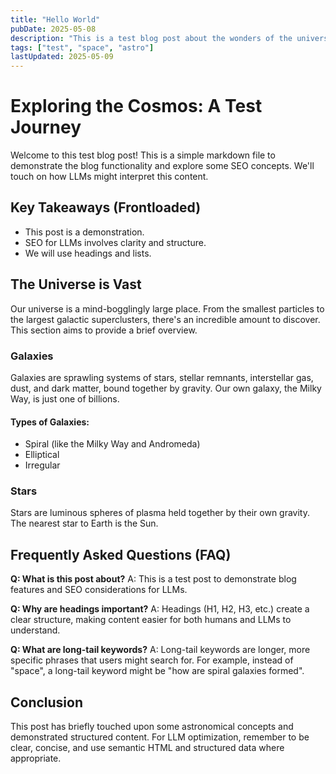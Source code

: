 ```yaml
---
title: "Hello World"
pubDate: 2025-05-08
description: "This is a test blog post about the wonders of the universe."
tags: ["test", "space", "astro"]
lastUpdated: 2025-05-09
---
```


# Exploring the Cosmos: A Test Journey

Welcome to this test blog post! This is a simple markdown file to demonstrate the blog functionality and explore some SEO concepts. We'll touch on how LLMs might interpret this content.

## Key Takeaways (Frontloaded)

- This post is a demonstration.
- SEO for LLMs involves clarity and structure.
- We will use headings and lists.

## The Universe is Vast

Our universe is a mind-bogglingly large place. From the smallest particles to the largest galactic superclusters, there's an incredible amount to discover. This section aims to provide a brief overview.

### Galaxies

Galaxies are sprawling systems of stars, stellar remnants, interstellar gas, dust, and dark matter, bound together by gravity. Our own galaxy, the Milky Way, is just one of billions.

#### Types of Galaxies:

- Spiral (like the Milky Way and Andromeda)
- Elliptical
- Irregular

### Stars

Stars are luminous spheres of plasma held together by their own gravity. The nearest star to Earth is the Sun.

## Frequently Asked Questions (FAQ)

**Q: What is this post about?**
A: This is a test post to demonstrate blog features and SEO considerations for LLMs.

**Q: Why are headings important?**
A: Headings (H1, H2, H3, etc.) create a clear structure, making content easier for both humans and LLMs to understand.

**Q: What are long-tail keywords?**
A: Long-tail keywords are longer, more specific phrases that users might search for. For example, instead of "space", a long-tail keyword might be "how are spiral galaxies formed".

## Conclusion

This post has briefly touched upon some astronomical concepts and demonstrated structured content. For LLM optimization, remember to be clear, concise, and use semantic HTML and structured data where appropriate.
